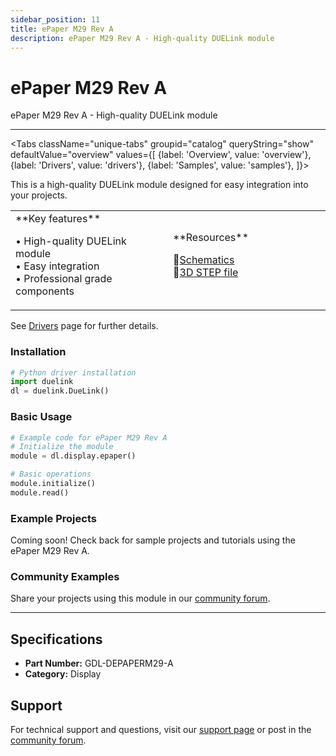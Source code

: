 ```yaml
---
sidebar_position: 11
title: ePaper M29 Rev A
description: ePaper M29 Rev A - High-quality DUELink module
---
```



# ePaper M29 Rev A

<ProductImageSelector 
  partNumber="depaperm29-a"
  productName="ePaper M29 Rev A"
/>

ePaper M29 Rev A - High-quality DUELink module

---

<Tabs className="unique-tabs" groupid="catalog" queryString="show" defaultValue="overview"
  values={[
    {label: 'Overview', value: 'overview'},
    {label: 'Drivers', value: 'drivers'},
    {label: 'Samples', value: 'samples'},
  ]}>

<TabItem value="overview">

This is a high-quality DUELink module designed for easy integration into your projects.

<table><td width='50%'>
**Key features**

• High-quality DUELink module<br/>
• Easy integration<br/>
• Professional grade components<br/>

</td><td width='50%'>
**Resources**
 
📄[Schematics](/sch/depaperm29-a.pdf)<br/>
🔩[3D STEP file](/3d/depaperm29-a.step)<br/>

</td></table>

</TabItem>

<TabItem value="drivers">

See [Drivers](../../engine/drivers) page for further details.

### Installation

```python
# Python driver installation
import duelink
dl = duelink.DueLink()
```

### Basic Usage

```python
# Example code for ePaper M29 Rev A
# Initialize the module
module = dl.display.epaper()

# Basic operations
module.initialize()
module.read()
```

</TabItem>

<TabItem value="samples">

### Example Projects

Coming soon! Check back for sample projects and tutorials using the ePaper M29 Rev A.

### Community Examples

Share your projects using this module in our [community forum](https://forums.ghielectronics.com).

</TabItem>

</Tabs>

---

## Specifications

- **Part Number:** GDL-DEPAPERM29-A
- **Category:** Display

## Support

For technical support and questions, visit our [support page](../../support) or post in the [community forum](https://forums.ghielectronics.com).
